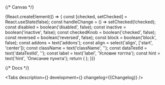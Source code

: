 

<Meta title='Components/Switch' component={Switch} id='Switch' />

{/* Canvas */}

<Story name='Switch'>
    {React.createElement(() => {
        const [checked, setChecked] = React.useState(false);
        const handleChange = () => setChecked(!checked);
        const disabled = boolean('disabled', false);
        const inactive = boolean('inactive', false);
        const checkedKnob = boolean('checked', false);
        const reversed = boolean('reversed', false);
        const block = boolean('block', false);
        const addons = text('addons');
        const align = select('align', ['start', 'center']);
        const className = text('className', '');
        const dataTestId = text('dataTestId', '');
        const label = text('label', 'Условие тоггла');
        const hint = text('hint', 'Описание пункта');
        return (
            <Switch
                disabled={disabled}
                inactive={inactive}
                checked={checked || checkedKnob}
                reversed={reversed}
                block={block}
                addons={addons}
                align={align}
                className={className}
                dataTestId={dataTestId}
                label={label}
                hint={hint}
                onChange={handleChange}
            />
        );
    })}
</Story>

{/* Docs */}

<ComponentHeader
    name='Switch'
    design='https://www.figma.com/file/cdNnkh2QdxuvYLrBm4cubM/Web-%3A%3A-Core-Default-Components?type=design&node-id=87646%3A110395&mode=design&t=Itgzojk9BOtPqYkS-1'
    children='Используется для управления параметром с бинарным состоянием.'
/>

<Tabs
    description={<Description />}
    development={<Development />}
    changelog={<Markdown>{Changelog}</Markdown>}
/>
